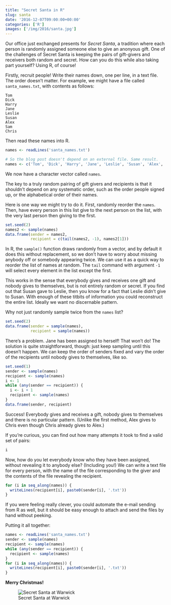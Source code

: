 ```yaml
---
title: "Secret Santa in R"
slug: santa
date: '2016-12-07T09:00:00+00:00'
categories: ['R']
images: ['/img/2016/santa.jpg']
---
```


Our office just exchanged presents for *Secret Santa*, a tradition where each person is randomly assigned someone else to give an anonyous gift. One of the challenges of Secret Santa is keeping the pairs of gift-givers and receivers both random and secret. How can you do this while also taking part yourself? Using R, of course!

Firstly, recruit people! Write their names down, one per line, in a text file. The order doesn't matter. For example, we might have a file called `santa_names.txt`, with contents as follows:

```
Tom
Dick
Harry
Jane
Leslie
Susan
Alex
Sam
Chris
```

Then read these names into R.

```r
names <- readLines('santa_names.txt')
```

```r
# So the blog post doesn't depend on an external file. Same result.
names <- c('Tom', 'Dick', 'Harry', 'Jane', 'Leslie', 'Susan', 'Alex', 'Sam', 'Chris')
```

We now have a character vector called `names`.

The key to a truly random pairing of gift givers and recipients is that it shouldn't depend on any systematic order, such as the order people signed up, or the alphabetical order of their names.

Here is one way we might try to do it. First, randomly reorder the `names`. Then, have every person in this list give to the next person on the list, with the very last person then giving to the first.

```r
set.seed(2)
names2 <- sample(names)
data.frame(sender = names2,
           recipient = c(tail(names2, -1), names2[1]))
```

In R, the `sample()` function draws randomly from a vector, and by default it does this without replacement, so we don't have to worry about missing anybody off or somebody appearing twice. We can use it as a quick way to reorder the list of names at random. The `tail` command with argument `-1` will select every element in the list except the first.

This works in the sense that everybody gives and receives one gift and nobody gives to themselves, but is not entirely random or secret. If you find out that Susan gave to Leslie, then you know for a fact that Leslie didn't give to Susan. With enough of these titbits of information you could reconstruct the entire list. Ideally we want no discernable pattern.

Why not just randomly sample twice from the `names` list?

```r
set.seed(2)
data.frame(sender = sample(names),
           recipient = sample(names))
```

There's a problem. Jane has been assigned to herself! That won't do! The solution is quite straightforward, though: just keep sampling until this doesn't happen. We can keep the order of senders fixed and vary the order of the recipients until nobody gives to themselves, like so.

```r
set.seed(1)
sender <- sample(names)
recipient <- sample(names)
i <- 1
while (any(sender == recipient)) {
  i <- i + 1
  recipient <- sample(names)
}
data.frame(sender, recipient)
```

Success! Everybody gives and receives a gift, nobody gives to themselves and there is no particular pattern. (Unlike the first method, Alex gives to Chris even though Chris already gives to Alex.)

If you're curious, you can find out how many attempts it took to find a valid set of pairs:

```r
i
```

Now, how do you let everybody know who they have been assigned, without revealing it to anybody else? (Including you!) We can write a text file for every person, with the name of the file corresponding to the giver and the contents of the file revealing the recipient.

```r
for (i in seq_along(names)) {
  writeLines(recipient[i], paste0(sender[i], '.txt'))
}
```

If you were feeling really clever, you could automate the e-mail sending from R as well, but it should be easy enough to attach and send the files by hand without peeking.

Putting it all together:

```r
names <- readLines('santa_names.txt')
sender <- sample(names)
recipient <- sample(names)
while (any(sender == recipient)) {
  recipient <- sample(names)
}
for (i in seq_along(names)) {
  writeLines(recipient[i], paste0(sender[i], '.txt'))
}
```

**Merry Christmas!**

![Secret Santa at Warwick](/img/2016/santa.jpg)